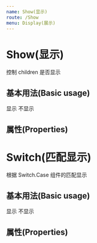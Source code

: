 ```yaml
---
name: Show(显示)
route: /Show
menu: Display(展示)
---
```



# Show(显示)

控制 children 是否显示

## 基本用法(Basic usage)

<Playground>
  <Show actual={0} expect={0}>
    显示
  </Show>
  <Show actual={0} expect={1}>
    不显示
  </Show>
</Playground>

## 属性(Properties)

<Props of={Show} />

# Switch(匹配显示)

根据 Switch.Case 组件的匹配显示

## 基本用法(Basic usage)

<Playground>
  <Switch actual={0}>
    <Switch.Case expect={0}>显示</Switch.Case>
    <Switch.Case expect={1}>不显示</Switch.Case>
  </Switch>
</Playground>

## 属性(Properties)

<Props of={Switch} />
